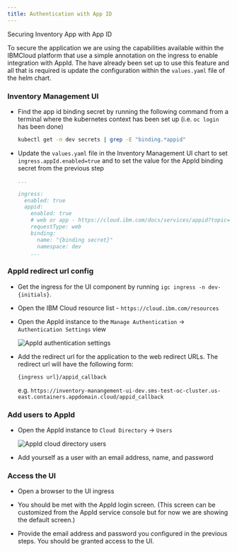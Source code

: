 ```yaml
---
title: Authentication with App ID
---
```



<PageDescription>

Securing Inventory App with App ID

</PageDescription>

To secure the application we are using the capabilities available within the IBMCloud platform that use
a simple annotation on the ingress to enable integration with AppId. The <Globals name="templates" /> have already been
set up to use this feature and all that is required is update the configuration within the `values.yaml`
file of the helm chart.

### Inventory Management UI

- Find the app id binding secret by running the following command from a terminal where the kubernetes context has been set up (i.e. `oc login` has been done)
    ```bash
    kubectl get -n dev secrets | grep -E "binding.*appid"
    ```

- Update the `values.yaml` file in the Inventory Management UI chart to set `ingress.appId.enabled=true` and to 
    set the value for the AppId binding secret from the previous step
    ```yaml path=/chart/template-node-react/values.yaml
    ...

    ingress:
      enabled: true
      appid:
        enabled: true
        # web or app - https://cloud.ibm.com/docs/services/appid?topic=appid-kube-auth
        requestType: web
        binding:
          name: "{binding secret}"
          namespace: dev
        ...
    ```

### AppId redirect url config

- Get the ingress for the UI component by running `igc ingress -n dev-{initials}`.

- Open the IBM Cloud resource list - `https://cloud.ibm.com/resources`

- Open the AppId instance to the `Manage Authentication` -> `Authentication Settings` view

    ![AppId authentication settings](images/appid-authentication-settings.png)

- Add the redirect url for the application to the web redirect URLs. The redirect url will have
the following form:

    `{ingress url}/appid_callback`
    
    e.g. `https://inventory-manangement-ui-dev.sms-test-oc-cluster.us-east.containers.appdomain.cloud/appid_callback`

### Add users to AppId

- Open the AppId instance to `Cloud Directory` -> `Users`

    ![AppId cloud directory users](images/appid-cloud-directory-users.png)

- Add yourself as a user with an email address, name, and password

### Access the UI

- Open a browser to the UI ingress

- You should be met with the AppId login screen. (This screen can be customized from the AppId service console but for now we are showing the default screen.)

- Provide the email address and password you configured in the previous steps. You should be granted access to the UI.
